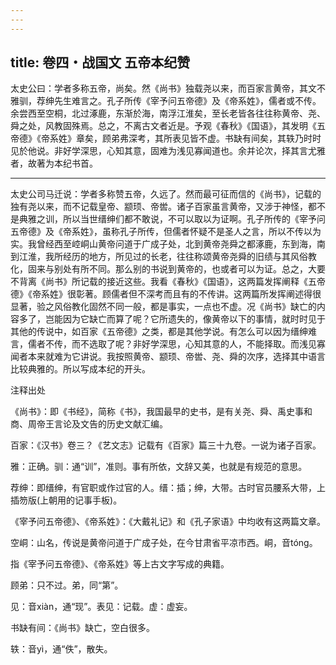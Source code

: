 ```yaml
---
---
---
```

title: 卷四・战国文 五帝本纪赞
---

太史公曰：学者多称五帝，尚矣。然《尚书》独载尧以来，而百家言黄帝，其文不雅驯，荐绅先生难言之。孔子所传《宰予问五帝德》及《帝系姓》，儒者或不传。余尝西至空桐，北过涿鹿，东渐於海，南浮江淮矣，至长老皆各往往称黄帝、尧、舜之处，风教固殊焉。总之，不离古文者近是。予观《春秋》《国语》，其发明《五帝德》《帝系姓》章矣，顾弟弗深考，其所表见皆不虚。书缺有间矣，其轶乃时时见於他说。非好学深思，心知其意，固难为浅见寡闻道也。余并论次，择其言尤雅者，故著为本纪书首。

----------------

太史公司马迁说：学者多称赞五帝，久远了。然而最可征而信的《尚书》，记载的独有尧以来，而不记载皇帝、颛顼、帝喾。诸子百家虽言黄帝，又涉于神怪，都不是典雅之训，所以当世缙绅们都不敢说，不可以取以为证啊。孔子所传的《宰予问五帝德》及《帝系姓》，虽称孔子所传，但儒者怀疑不是圣人之言，所以不传以为实。我曾经西至崆峒山黄帝问道于广成子处，北到黄帝尧舜之都涿鹿，东到海，南到江淮，我所经历的地方，所见过的长老，往往称颂黄帝尧舜的旧绩与其风俗教化，固来与别处有所不同。那么别的书说到黄帝的，也或者可以为证。总之，大要不背离《尚书》所记载的接近这些。我看《春秋》《国语》，这两篇发挥阐释《五帝德》《帝系姓》很彰著。顾儒者但不深考而且有的不传讲。这两篇所发挥阐述得很显著，验之风俗教化固然不同一般，都是事实，一点也不虚。况《尚书》缺亡的内容多了，岂能因为它缺亡而算了呢？它所遗失的，像黄帝以下的事情，就时时见于其他的传说中，如百家《五帝德》之类，都是其他学说。有怎么可以因为缙绅难言，儒者不传，而不选取了呢？非好学深思，心知其意的人，不能择取。而浅见寡闻者本来就难为它讲说。我按照黄帝、颛顼、帝喾、尧、舜的次序，选择其中语言比较典雅的。所以写成本纪的开头。

注释出处

《尚书》：即《书经》，简称《书》，我国最早的史书，是有关尧、舜、禹史事和商、周帝王言论及文告的历史文献汇编。

百家：《汉书》卷三？《艺文志》记载有《百家》篇三十九卷。一说为诸子百家。

雅：正确。驯：通“训”，准则。事有所依，文辞又美，也就是有规范的意思。

荐绅：即缙绅，有官职或作过官的人。缙：插；绅，大带。古时官员腰系大带，上插笏版(上朝用的记事手板)。

《宰予问五帝德》、《帝系姓》：《大戴礼记》和《孔子家语》中均收有这两篇文章。

空峒：山名，传说是黄帝问道于广成子处，在今甘肃省平凉市西。峒，音tóng。

指《宰予问五帝德》、《帝系姓》等上古文字写成的典籍。

顾弟：只不过。弟，同“第”。

见：音xiàn，通“现”。表见：记载。虚：虚妄。

书缺有间：《尚书》缺亡，空白很多。

轶：音yì，通“佚”，散失。

